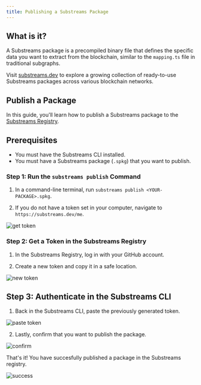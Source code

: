 ```yaml
---
title: Publishing a Substreams Package
---
```


## What is it?

A Substreams package is a precompiled binary file that defines the specific data you want to extract from the blockchain, similar to the `mapping.ts` file in traditional subgraphs.

Visit [substreams.dev](https://substreams.dev/) to explore a growing collection of ready-to-use Substreams packages across various blockchain networks.

## Publish a Package

In this guide, you'll learn how to publish a Substreams package to the [Substreams Registry](https://substreams.dev).

## Prerequisites

- You must have the Substreams CLI installed.
- You must have a Substreams package (`.spkg`) that you want to publish.

### Step 1: Run the `substreams publish` Command

1. In a command-line terminal, run `substreams publish <YOUR-PACKAGE>.spkg`.

2. If you do not have a token set in your computer, navigate to `https://substreams.dev/me`.

![get token](/img/1_get-token.png)

### Step 2: Get a Token in the Substreams Registry

1. In the Substreams Registry, log in with your GitHub account.

2. Create a new token and copy it in a safe location.

![new token](/img/2_new_token.png)

## Step 3: Authenticate in the Substreams CLI

1. Back in the Substreams CLI, paste the previously generated token.

![paste token](/img/3_paste_token.png)

2. Lastly, confirm that you want to publish the package.

![confirm](/img/4_confirm.png)

That's it! You have succesfully published a package in the Substreams registry.

![success](/img/5_success.png)
